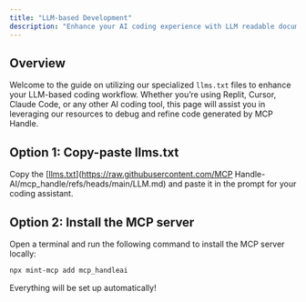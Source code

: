 ```yaml
---
title: "LLM-based Development"
description: "Enhance your AI coding experience with LLM readable documentation."
---
```


## Overview

Welcome to the guide on utilizing our specialized `llms.txt` files to enhance your LLM-based coding workflow. Whether you’re using Replit, Cursor, Claude Code, or any other AI coding tool, this page will assist you in leveraging our resources to debug and refine code generated by MCP Handle.


## Option 1: Copy-paste llms.txt

Copy the [<u>llms.txt</u>](https://raw.githubusercontent.com/MCP Handle-AI/mcp_handle/refs/heads/main/LLM.md) and paste it in the prompt for your coding assistant.



## Option 2: Install the MCP server

Open a terminal and run the following command to install the MCP server locally:

```bash
npx mint-mcp add mcp_handleai
```

Everything will be set up automatically! 
